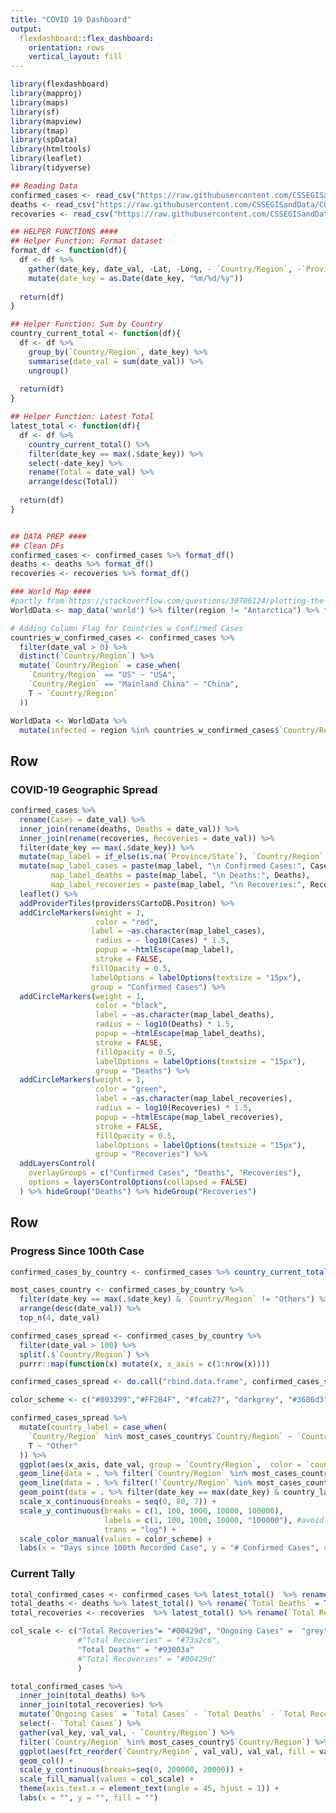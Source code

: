 ```yaml
---
title: "COVID 19 Dashboard"
output: 
  flexdashboard::flex_dashboard:
    orientation: rows
    vertical_layout: fill
---
```


```r
library(flexdashboard)
library(mapproj)
library(maps)
library(sf)
library(mapview)
library(tmap)
library(spData)
library(htmltools)
library(leaflet)
library(tidyverse)

## Reading Data
confirmed_cases <- read_csv("https://raw.githubusercontent.com/CSSEGISandData/COVID-19/master/csse_covid_19_data/csse_covid_19_time_series/time_series_covid19_confirmed_global.csv")
deaths <- read_csv("https://raw.githubusercontent.com/CSSEGISandData/COVID-19/master/csse_covid_19_data/csse_covid_19_time_series/time_series_covid19_deaths_global.csv")
recoveries <- read_csv("https://raw.githubusercontent.com/CSSEGISandData/COVID-19/master/csse_covid_19_data/csse_covid_19_time_series/time_series_covid19_recovered_global.csv")

## HELPER FUNCTIONS ####
## Helper Function: Format dataset
format_df <- function(df){
  df <- df %>% 
    gather(date_key, date_val, -Lat, -Long, - `Country/Region`, -`Province/State`) %>%
    mutate(date_key = as.Date(date_key, "%m/%d/%y"))
  
  return(df)
}

## Helper Function: Sum by Country
country_current_total <- function(df){
  df <- df %>%
    group_by(`Country/Region`, date_key) %>% 
    summarise(date_val = sum(date_val)) %>%
    ungroup()
  
  return(df)
}

## Helper Function: Latest Total
latest_total <- function(df){
  df <- df %>%
    country_current_total() %>%
    filter(date_key == max(.$date_key)) %>%
    select(-date_key) %>%
    rename(Total = date_val) %>%
    arrange(desc(Total))
  
  return(df)
}


## DATA PREP ####
## Clean DFs
confirmed_cases <- confirmed_cases %>% format_df()
deaths <- deaths %>% format_df()
recoveries <- recoveries %>% format_df()

### World Map ####
#partly from https://stackoverflow.com/questions/30706124/plotting-the-world-map-in-r
WorldData <- map_data('world') %>% filter(region != "Antarctica") %>% fortify 

# Adding Column Flag for Countries w Confirmed Cases
countries_w_confirmed_cases <- confirmed_cases %>% 
  filter(date_val > 0) %>% 
  distinct(`Country/Region`) %>%
  mutate(`Country/Region` = case_when(
    `Country/Region` == "US" ~ "USA",
    `Country/Region` == "Mainland China" ~ "China",
    T ~ `Country/Region`
  ))

WorldData <- WorldData %>% 
  mutate(infected = region %in% countries_w_confirmed_cases$`Country/Region`)
```


Row {data-height=650}
-------------------------------------
    
### COVID-19 Geographic Spread {.no-padding}
    
```r
confirmed_cases %>%
  rename(Cases = date_val) %>%
  inner_join(rename(deaths, Deaths = date_val)) %>%
  inner_join(rename(recoveries, Recoveries = date_val)) %>%
  filter(date_key == max(.$date_key)) %>%
  mutate(map_label = if_else(is.na(`Province/State`), `Country/Region`, `Province/State`)) %>%
  mutate(map_label_cases = paste(map_label, "\n Confirmed Cases:", Cases),
         map_label_deaths = paste(map_label, "\n Deaths:", Deaths),
         map_label_recoveries = paste(map_label, "\n Recoveries:", Recoveries)) %>%
  leaflet() %>% 
  addProviderTiles(providers$CartoDB.Positron) %>%
  addCircleMarkers(weight = 1,
                   color = "red",
                  label = ~as.character(map_label_cases),
                   radius = ~ log10(Cases) * 1.5, 
                   popup = ~htmlEscape(map_label),
                   stroke = FALSE,
                  fillOpacity = 0.5,
                  labelOptions = labelOptions(textsize = "15px"),
                  group = "Confirmed Cases") %>%
  addCircleMarkers(weight = 1,
                   color = "black",
                   label = ~as.character(map_label_deaths),
                   radius = ~ log10(Deaths) * 1.5, 
                   popup = ~htmlEscape(map_label_deaths),
                   stroke = FALSE,
                   fillOpacity = 0.5,
                   labelOptions = labelOptions(textsize = "15px"),
                   group = "Deaths") %>%
  addCircleMarkers(weight = 1,
                   color = "green",
                   label = ~as.character(map_label_recoveries),
                   radius = ~ log10(Recoveries) * 1.5, 
                   popup = ~htmlEscape(map_label_recoveries),
                   stroke = FALSE,
                   fillOpacity = 0.5,
                   labelOptions = labelOptions(textsize = "15px"),
                   group = "Recoveries") %>%
  addLayersControl(
    overlayGroups = c("Confirmed Cases", "Deaths", "Recoveries"),
    options = layersControlOptions(collapsed = FALSE)
  ) %>% hideGroup("Deaths") %>% hideGroup("Recoveries")
```
   
Row {data-height=550}
-------------------------------------
    
### Progress Since 100th Case {.no-padding}
    
```r
confirmed_cases_by_country <- confirmed_cases %>% country_current_total()

most_cases_country <- confirmed_cases_by_country %>% 
  filter(date_key == max(.$date_key) & `Country/Region` != "Others") %>% 
  arrange(desc(date_val)) %>% 
  top_n(4, date_val)

confirmed_cases_spread <- confirmed_cases_by_country %>% 
  filter(date_val > 100) %>%
  split(.$`Country/Region`) %>%
  purrr::map(function(x) mutate(x, x_axis = c(1:nrow(x))))

confirmed_cases_spread <- do.call("rbind.data.frame", confirmed_cases_spread)

color_scheme <- c("#003399","#FF2B4F", "#fcab27", "darkgrey", "#3686d3", "#C76EA9")

confirmed_cases_spread %>%
  mutate(country_label = case_when(
    `Country/Region` %in% most_cases_country$`Country/Region` ~ `Country/Region`,
    T ~ "Other"
  )) %>%
  ggplot(aes(x_axis, date_val, group = `Country/Region`,  color = `country_label`)) +
  geom_line(data = . %>% filter(`Country/Region` %in% most_cases_country$`Country/Region`), size = 1) +
  geom_line(data = . %>% filter(!`Country/Region` %in% most_cases_country$`Country/Region`), alpha = 0.25) + #plots all other countries
  geom_point(data = . %>% filter(date_key == max(date_key) & country_label != "Other")) +
  scale_x_continuous(breaks = seq(0, 80, 7)) +
  scale_y_continuous(breaks = c(1, 100, 1000, 10000, 100000), 
                     labels = c(1, 100, 1000, 10000, "100000"), #avoid R's exponential notation
                     trans = "log") +
  scale_color_manual(values = color_scheme) + 
  labs(x = "Days since 100th Recorded Case", y = "# Confirmed Cases", color = "Country")
```
    
### Current Tally {.no-padding}

```r
total_confirmed_cases <- confirmed_cases %>% latest_total()  %>% rename(`Total Cases` = Total)
total_deaths <- deaths %>% latest_total() %>% rename(`Total Deaths` = Total)
total_recoveries <- recoveries  %>% latest_total() %>% rename(`Total Recoveries` = Total)

col_scale <- c("Total Recoveries"= "#00429d", "Ongoing Cases" =  "grey", 
               #"Total Recoveries" = "#73a2c6",  
               "Total Deaths" = "#93003a"
               #"Total Recoveries" = "#00429d"
               )

total_confirmed_cases %>% 
  inner_join(total_deaths) %>% 
  inner_join(total_recoveries) %>%
  mutate(`Ongoing Cases` = `Total Cases` - `Total Deaths` - `Total Recoveries`) %>% #so it displays properly
  select(- `Total Cases`) %>%
  gather(val_key, val_val, - `Country/Region`) %>%
  filter(`Country/Region` %in% most_cases_country$`Country/Region`) %>%
  ggplot(aes(fct_reorder(`Country/Region`, val_val), val_val, fill = val_key)) +
  geom_col() +
  scale_y_continuous(breaks=seq(0, 200000, 20000)) +
  scale_fill_manual(values = col_scale) +
  theme(axis.text.x = element_text(angle = 45, hjust = 1)) +
  labs(x = "", y = "", fill = "") 
```